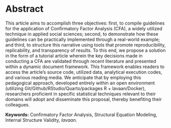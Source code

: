 # Abstract {.unnumbered .unlisted}

This article aims to accomplish three objectives: first, to compile guidelines for the application of Confirmatory Factor Analysis (CFA), a widely utilized technique in applied social sciences; second, to demonstrate how these guidelines can be practically implemented through a real-world example; and third, to structure this narrative using tools that promote reproducibility, replicability, and transparency of results. To this end, we propose a solution in the form of a tutorial article wherein the key decisions made in conducting a CFA are validated through recent literature and presented within a dynamic document framework. This framework enables readers to access the article's source code, utilized data, analytical execution codes, and various reading media. We anticipate that by employing this pedagogical approach, developed entirely within an open environment (utilizing Git/Github/RStudio/Quarto/packages R + lavaan/Docker), researchers proficient in specific statistical techniques relevant to their domains will adopt and disseminate this proposal, thereby benefiting their colleagues.

**Keywords:** Confirmatory Factor Analysis, Structural Equation Modeling, Internal Structure Validity, *lavaan*.
